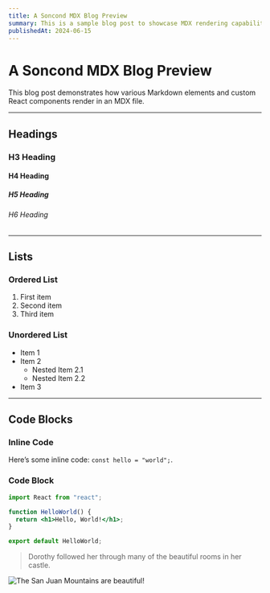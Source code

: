 ```yaml
---
title: A Soncond MDX Blog Preview
summary: This is a sample blog post to showcase MDX rendering capabilities.
publishedAt: 2024-06-15
---
```




# A Soncond MDX Blog Preview

This blog post demonstrates how various Markdown elements and custom React components render in an MDX file.

---

## Headings

### H3 Heading
#### H4 Heading
##### H5 Heading
###### H6 Heading

---

## Lists

### Ordered List
1. First item
2. Second item
3. Third item

### Unordered List
- Item 1
- Item 2
  - Nested Item 2.1
  - Nested Item 2.2
- Item 3

---

## Code Blocks

### Inline Code
Here’s some inline code: `const hello = "world";`.

### Code Block

```jsx
import React from "react";

function HelloWorld() {
  return <h1>Hello, World!</h1>;
}

export default HelloWorld;
```

> Dorothy followed her through many of the beautiful rooms in her castle.

![The San Juan Mountains are beautiful!](https://mdg.imgix.net/assets/images/san-juan-mountains.jpg?auto=format&fit=clip&q=40&w=1080 "San Juan Mountains")